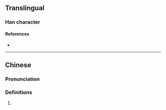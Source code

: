 {{character info/new}}
==Translingual==

===Han character===
{{Han char|rn=96|rad=玉|as=05|sn=9|four=17110|canj=MGBM|ids=⿰𤣩且}}

====References====
* {{Han ref|kx=0729.200|dkj=20914|dj=1141.100|hdz=21106.060|uh=73C7|ud=29639|bh=CFD1|bd=53201}}

----

==Chinese==
{{zh-forms}}

===Pronunciation===
{{zh-pron
|m=zǔ
|m-s=
|dg=
|c=zou2,zeoi2
|c-t=
|g=
|h=pfs=
|j=
|mb=
|md=
|mn=
|mn-t=
|w=
|x=
|mc=y
|oc=y
|cat=n
}}

===Definitions===
{{zh-hanzi}}

# {{rfdef|lang=zh}}